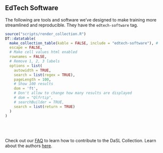 ## EdTech Software

The following are tools and software we've designed to make training more streamlined and reproducible. They have the `edtech-software` tag.

```r
source("scripts/render_collection.R")
DT::datatable(
  make_collection_table(kable = FALSE, include = "edtech-software"), # must include "edtech-software" tag from github
  escape = FALSE,
  # Make cell values html enabled
  rownames = FALSE,
  # Remove 1, 2, 3 labels
  options = list(
    autowidth = TRUE,
    search = list(regex = TRUE),
    pageLength = 100,
    # Show 100 results
    dom = 'ft',
    # Don't allow to change how many results are displayed
    # dom = "Qlfrtip",
    # searchBuilder = TRUE,
    search = list(return = TRUE)
  )
)
```

<br><br><br>
Check out our [FAQ](https://hutchdatascience.org/DaSL_Collection/faq.html) to learn how to contribute to the DaSL Collection. Learn about the authors [here](https://hutchdatascience.org/DaSL_Collection/about-the-authors.html).